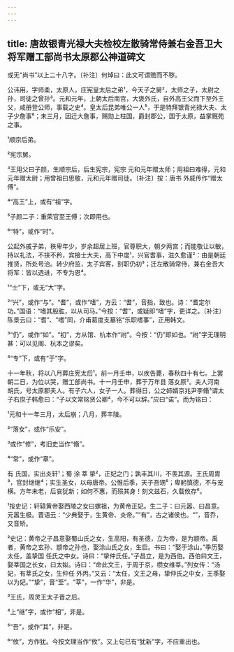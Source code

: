 ```yaml
---
---
---
```

title: 唐故银青光禄大夫检校左散骑常侍兼右金吾卫大将军赠工部尚书太原郡公神道碑文
---







或无“尚书”以上二十八字。〔补注〕何焯曰：此文可谓赡而不秽。

公讳用，字师柔，太原人，庄宪皇太后之弟¹，今天子之舅²，太师之子，太尉之孙，司徒之曾孙³。元和元年，上朝太后南宫，大褒外氏，自外高王父而下至外王父，咸册登公师，事载之史⁴。皇太后昆弟唯公一人⁵，于是特拜银青光禄大夫、太子少詹事⁶；未三月，因迁大詹事，赐勋上柱国，爵封郡公，国于太原，益掌厩苑之事。

¹顺宗后弟。

²宪宗舅。

³王用父曰子颜，生顺宗后，后生宪宗，宪宗 元和元年赠太师；用祖曰难得，元和元年赠太尉；用曾祖曰思敬，元和元年赠司徒。〔补注〕按：唐书 外戚传作“赠太傅”。

⁴“高王”上，或有“祖”字。

⁵子颜二子：重荣官至王傅；次即用也。

⁶“特”，或作“时”。

公起外戚子弟，秩卑年少，岁余超居上班，官尊职大，朝夕两宫；而能敬让以敏，持以礼法，不挟不矜，宾接士大夫，高下中度¹，兴官耆事，滋久愈谨²：由是朝廷推贤，所处号治。转少府监，太子宾客，别职仍初³；迁左散骑常侍，兼右金吾大将军：皆以选进，不专为恩⁴。

¹“士”下，或无“大”字。

²“兴”，或作“与”。“耆”，或作“嗜”，方云：“耆”，音指，致也。诗：“耆定尔功。”国语：“嗜其股肱，以从司马。”今按：“耆”，或疑即“嗜”字，更详之。〔补注〕陈景云曰：“耆”、“嗜”同，介甫葛度支墓铭“乐职嗜事”，正用韩文。

³“仍”，或作“如”。“初”，方从馆、杭本作“祔”。今按：“仍”即如也。“祔”字无理明甚：可以见阁、杭本之谬矣。

⁴“专”下，或有“于”字。

十一年秋，将以八月葬庄宪太后¹。前一月壬申，以疾告薨，春秋四十有七。上罢朝二日，为位以哭，赠工部尚书。十一月壬申，葬于万年县 落女原²。夫人河南 胡氏，号太原郡夫人。有子六人，女子一人。葬得日，公之姉婿京兆尹李翛³谓太子右庶子韩愈曰：“子以文常铭贤公卿⁴，今不可以辞。”应曰“诺”。而为铭曰：

¹元和十一年三月，太后崩；八月，葬丰陵。

²“落女”，或作“乐安”。

³或作“修”，考旧史当作“翛”。

⁴“常”，或作“章”。

有 氏国，实出炎轩¹；蜀 涂 莘 挚²，正妃之门；孰丰其川，不羡其源。王氏周胄³，官封继继⁴；实生圣女，以母唐帝。公惟后季，天子吾甥⁵；卑躬慎德，不与宠横。方年未老，后哀犹新；如何不惠，而殒其身！刻文兹石，久载攸存⁶。

¹按史记：轩辕黄帝娶西陵之女曰螺祖，为黄帝正妃。生二子：曰元嚣、曰昌意。元嚣生极。晋语云：“少典娶于，生黄帝、炎帝。”“有”，古之诸侯也。“”，音乔，又音矫。

²史记：黄帝之子昌意娶蜀山氏之女，生高阳，有圣德，立为帝，是为颛帝。禹者，黄帝之玄孙、颛帝之孙也，娶涂山氏之女，生启。书曰：“娶于涂山。”季历娶太任，盖挚国 任氏之中女。诗曰：“挚仲氏任。”子昌立，是为西伯。西伯曰文王，娶莘国之长女，曰太姒。诗曰：“命此文王，于周于京，缵女维莘。”列女传：“汤妃，有莘氏之女，生仲任 外丙。”又云：“太任，文王之母，挚仲氏之中女，王季娶以为妃。”“挚”，音“至”。“莘”，一作“华”，非是。

³王氏，周灵王太子晋之后。

⁴上“继”字，或作“相”，非是。

⁵“吾”，或作“其”，非是。

⁶“攸”，方作犹。今按文理当作“攸”。又上句已有“犹新”字，不应重出也。